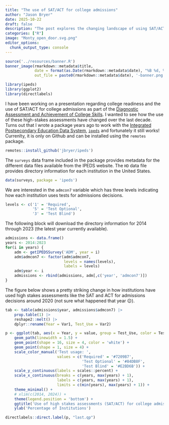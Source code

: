 ```yaml
---
title: "The use of SAT/ACT for college admissions"
author: "Jason Bryer"
date: 2025-10-22
draft: false
description: "The post explores the changing landscape of using SAT/ACT for college admissions using the Integrated Postsecondary Education Data System (IPEDS)."
categories: ["R"]
image: "Monty_open_door.svg.png"
editor_options: 
  chunk_output_type: console
---
```


```r
source('../resources/banner.R')
banner_image(rmarkdown::metadata$title,
			 date = format(as.Date(rmarkdown::metadata$date), "%B %d, %Y"),
			 out_file = paste0(rmarkdown::metadata$date), '-banner.png')
```

```r
library(ipeds)
library(ggplot2)
library(directlabels)
```

I have been working on a presentation regarding college readiness and the use of SAT/ACT for college admissions as part of the [Diagnostic Assessment and Achievement of College Skills](https://daacs.net). I wanted to see how the use of these high-stakes assessments have changed over the last decade. Turns out that I wrote a package years ago to work with the [Integrated Postsecondary Education Data System](https://nces.ed.gov/ipeds), [`ipeds`](https://github.com/jbryer/ipeds) and fortunately it still works! Currenlty, it is only on Github and can be installed using the `remotes` package.

```r
remotes::install_github('jbryer/ipeds')
```

The `surveys` data frame included in the package provides metadata for the different data files available from the IPEDS website. The `HD` data file provides directory information for each institution in the United States.

```r
data(surveys, package = 'ipeds')
```

We are interested in the `admcon7` variable which has three levels indicating how each institution uses tests for admissions decisions.

```r
levels <- c('1' = 'Required',
			'5' = 'Test Optional',
			'3'	= 'Test Blind')
```

The following block will download the directory information for 2014 through 2023 (the latest year currently available).

```r
admissions <- data.frame()
years <- 2014:2023
for(i in years) {
	adm <- getIPEDSSurvey('ADM', year = i)
	adm$admcon7 <- factor(adm$admcon7,
						  levels = names(levels),
						  labels = levels)
	adm$year <- i
	admissions <- rbind(admissions, adm[,c('year', 'admcon7')])
}
```

The figure below shows a pretty striking change in how institutions have used high stakes assessments like the SAT and ACT for admissions decisions around 2020 (not sure what happened that year 😉).

```r
tab <- table(admissions$year, admissions$admcon7) |>
	prop.table(1) |>
	reshape2::melt() |>
	dplyr::rename(Year = Var1, Test_Use = Var2)

p <- ggplot(tab, aes(x = Year, y = value, group = Test_Use, color = Test_Use)) +
	geom_path(linewidth = 1.5) +
	geom_point(shape = 16, size = 4, color = 'white') +
	geom_point(shape = 1, size = 4) +
	scale_color_manual('Test usage: ', 
					   values = c('Required' = '#7209B7', 
					   		      'Test Optional' = '#84DB8F', 
					   		      'Test Blind' = '#E2BD6B')) +
	scale_y_continuous(labels = scales::percent) +
	scale_x_continuous(breaks = c(years, max(years) + 1),
					   labels = c(years, max(years) + 1),
					   limits = c(min(years), max(years) + 1)) +
	theme_minimal() +
	# xlim(c(2014, 2024)) +
	theme(legend.position = 'bottom') +
	ggtitle('Use of high stakes assessments (SAT/ACT) for college admissions') +
	ylab('Percentage of Institutions')

directlabels::direct.label(p, "last.qp")
```
